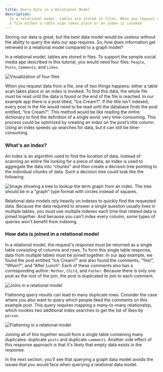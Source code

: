 ```yaml
---
title: Query Data in a Relational Model
description:
  In a relational model, tables are stored in files. When you request data from
  a file either a table scan takes place or an index is invoked
---
```



<DgraphWIP />

Storing our data is great, but the best data model would be useless without the
ability to query the data our app requires. So, how does information get
retrieved in a relational model compared to a graph model?

In a relational model, tables are stored in files. To support the sample social
media app described in this tutorial, you would need four files: `People`,
`Posts`, `Comments`, and `Likes`.

![Visualization of four files](/images/dgraph/guides/data-model-101/evolution-12.png)

When you request data from a file, one of two things happens: either a table
scan takes place or an index is invoked. To find this data, the whole file must
be read until the data is found or the end of the file is reached. In our
example app there is a post titled, “Ice Cream?”. If the title isn't indexed,
every post in the file would need to be read until the database finds the post
entitled, “Ice Cream?”. This method would be like reading the entire dictionary
to find the definition of a single word: very time-consuming. This process could
be optimized by creating an index on the post’s title column. Using an index
speeds up searches for data, but it can still be time-consuming.

### What's an index?

An index is an algorithm used to find the location of data. Instead of scanning
an entire file looking for a piece of data, an index is used to aggregate the
data into "chunks" and then create a decision tree pointing to the individual
chunks of data. Such a decision tree could look like the following:

![Image showing a tree to lookup the term graph from an index. The tree should be in a “graph” type format with circles instead of squares.](/images/dgraph/guides/data-model-101/evolution-13.png)

Relational data models rely heavily on indexes to quickly find the requested
data. Because the data required to answer a single question usually lives in
multiple tables, you must use multiple indexes each time that related data is
joined together. And because you can't index every column, some types of queries
won't benefit from indexing.

### How data is joined in a relational model

In a relational model, the request's response must be returned as a single table
consisting of columns and rows. To form this single table response, data from
multiple tables must be joined together. In our app example, we found the post
entitled “Ice Cream?” and also found the comments, “Yes!”, “When?”, and “After
Lunch”. Each of these comments also has a corresponding author: `Mother`,
`Child`, and `Father`. Because there is only one post as the root of the join,
the post is duplicated to join to each comment.

![Joins in a relational model](/images/dgraph/guides/data-model-101/evolution-15.png)

Flattening query results can lead to many duplicate rows. Consider the case
where you also want to query which people liked the comments on this example
post. This query requires mapping a many-to-many relationship, which invokes two
additional index searches to get the list of likes by `person`.

![Flattening in a relational model](/images/dgraph/guides/data-model-101/evolution-16.png)

Joining all of this together would form a single table containing many
duplicates: duplicate `posts` and duplicate `comments`. Another side effect of
this response approach is that it's likely that empty data exists in the
response.

In the next section, you'll see that querying a graph data model avoids the
issues that you would face when querying a relational data model.
